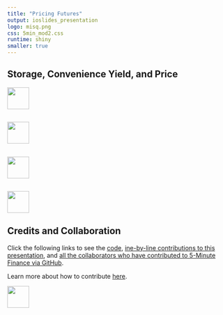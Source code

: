 ```yaml
---
title: "Pricing Futures"
output: ioslides_presentation
logo: misq.png
css: 5min_mod2.css
runtime: shiny
smaller: true
---
```


## Storage, Convenience Yield, and Price



<div class="MIfooter"><img src="mi.png" style="height:50px;"></div> 

## 



<div class="MIfooter"><img src="mi.png" style="height:50px;"></div> 


## 


<div class="MIfooter"><img src="mi.png" style="height:50px;"></div> 


##

<!-- interactive app: futures arbitrage calculator  -->

<div class="MIfooter"><img src="mi.png" style="height:50px;"></div> 

## Credits and Collaboration

Click the following links to see the [code](https://github.com/FinancialMarkets/5MinuteFinance/blob/master/Derivatives/Pricing_Futures/pricing_futures.Rmd), [ine-by-line contributions to this presentation](https://github.com/FinancialMarkets/5MinuteFinance/blame/master/Derivatives/Pricing_Futures/pricing_futures.Rmd), and [all the collaborators who have contributed to 5-Minute Finance via GitHub](https://github.com/FinancialMarkets/5MinuteFinance/graphs/contributors).

Learn more about how to contribute [here](http://www.5minutefinance.org/how-to-contribute).

<div class="MIfooter"><img src="mi.png" style="height:50px;"></div> 

